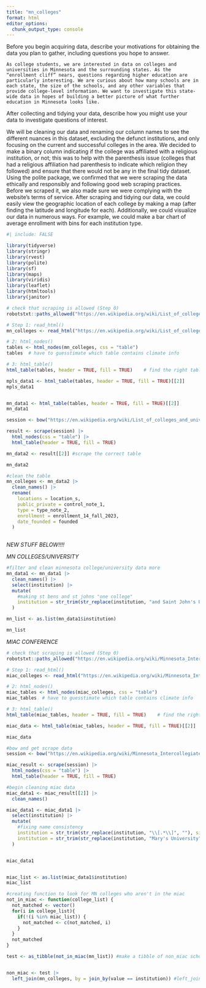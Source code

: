 ```yaml
---
title: "mn_colleges"
format: html
editor_options: 
  chunk_output_type: console
---
```


Before you begin acquiring data, describe your motivations for obtaining the data you plan to gather, including questions you hope to answer. 

	As college students, we are interested in data on colleges and universities in Minnesota and the surrounding states. As the “enrollment cliff” nears, questions regarding higher education are particularly interesting. We are curious about how many schools are in each state, the size of the schools, and any other variables that provide college-level information. We want to investigate this state-wide data in hopes of building a better picture of what further education in Minnesota looks like.

After collecting and tidying your data, describe how you might use your data to investigate questions of interest.

We will be cleaning our data and renaming our column names to see the different nuances in this dataset, excluding the defunct institutions, and only focusing on the current and successful colleges in the area. We decided to make a binary column indicating if the college was affiliated with a religious institution, or not; this was to help with the parenthesis issue (colleges that had a religious affiliation had parenthesis to indicate which religion they followed) and ensure that there would not be any in the final tidy dataset. 
Using the polite package, we confirmed that we were scraping the data ethically and responsibly and following good web scraping practices. Before we scraped it, we also made sure we were complying with the website's terms of service.
After scraping and tidying our data, we could easily view the geographic location of each college by making a map (after finding the latitude and longitude for each). Additionally, we could visualize our data in numerous ways. For example, we could make a bar chart of average enrollment with bins for each institution type. 




```r
#| include: FALSE

library(tidyverse)
library(stringr)
library(rvest)
library(polite)
library(sf)
library(maps)
library(viridis)
library(leaflet)
library(htmltools)
library(janitor)
```





```r
# check that scraping is allowed (Step 0)
robotstxt::paths_allowed("https://en.wikipedia.org/wiki/List_of_colleges_and_universities_in_Minnesota")

# Step 1: read_html()
mn_colleges <- read_html("https://en.wikipedia.org/wiki/List_of_colleges_and_universities_in_Minnesota")

# 2: html_nodes()
tables <- html_nodes(mn_colleges, css = "table") 
tables  # have to guesstimate which table contains climate info

# 3: html_table()
html_table(tables, header = TRUE, fill = TRUE)    # find the right table

mpls_data1 <- html_table(tables, header = TRUE, fill = TRUE)[[2]]  
mpls_data1


mn_data1 <- html_table(tables, header = TRUE, fill = TRUE)[[2]]  
mn_data1

```

```r
session <- bow("https://en.wikipedia.org/wiki/List_of_colleges_and_universities_in_Minnesota", force = TRUE)

result <- scrape(session) |>
  html_nodes(css = "table") |> 
  html_table(header = TRUE, fill = TRUE)

mn_data2 <- result[[2]] #scrape the correct table

mn_data2

```

```r
#clean the table
mn_colleges <- mn_data2 |>
  clean_names() |>
  rename(
    locations = location_s,
    public_private = control_note_1,
    type = type_note_2,
    enrollment = enrollment_14_fall_2023,
    date_founded = founded
  )
  
```

*NEW STUFF BELOW!!!!*

*MN COLLEGES/UNIVERSITY*

```r
#filter and clean minnesota college/university data more
mn_data1 <- mn_data1 |>
  clean_names() |>
  select(institution) |>
  mutate(
    #making st bens and st johns "one college" 
    institution = str_trim(str_replace(institution, "and Saint John's University", ""))
  )

mn_list <- as.list(mn_data1$institution)

mn_list

```

*MIAC CONFERENCE*
```r
# check that scraping is allowed (Step 0)
robotstxt::paths_allowed("https://en.wikipedia.org/wiki/Minnesota_Intercollegiate_Athletic_Conference")

# Step 1: read_html()
miac_colleges <- read_html("https://en.wikipedia.org/wiki/Minnesota_Intercollegiate_Athletic_Conference")

# 2: html_nodes()
miac_tables <- html_nodes(miac_colleges, css = "table") 
miac_tables  # have to guesstimate which table contains climate info

# 3: html_table()
html_table(miac_tables, header = TRUE, fill = TRUE)    # find the right table

miac_data <- html_table(miac_tables, header = TRUE, fill = TRUE)[[2]]  

miac_data

```

```r
#bow and get scrape data
session <- bow("https://en.wikipedia.org/wiki/Minnesota_Intercollegiate_Athletic_Conference", force = TRUE)

miac_result <- scrape(session) |>
  html_nodes(css = "table") |> 
  html_table(header = TRUE, fill = TRUE)

#begin cleaning miac data
miac_data1 <- miac_result[[2]] |>
  clean_names() 

miac_data1 <- miac_data1 |>
  select(institution) |>
  mutate(
    #fixing name consistency
    institution = str_trim(str_replace(institution, "\\[.*\\]", ""), side = "right"),
    institution = str_trim(str_replace(institution, "Mary's University", "Mary's University of Minnesota"), side = "right") 
  )


miac_data1


miac_list <- as.list(miac_data1$institution)
miac_list

```

```r
#creating function to look for MN colleges who aren't in the miac
not_in_miac <- function(college_list) {
  not_matched <- vector()
  for(i in college_list){
    if(!(i %in% miac_list)) {
      not_matched <- c(not_matched, i)
    }
  }
  not_matched
}

test <- as_tibble(not_in_miac(mn_list)) #make a tibble of non_miac schools


non_miac <- test |>
  left_join(mn_colleges, by = join_by(value == institution)) #left_join to end with a tibble of full college data for only non-miac schools

```

